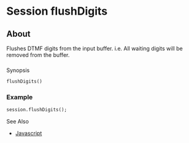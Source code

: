 
# Session flushDigits 

 

## About

Flushes DTMF digits from the input buffer. i.e. All waiting digits will be removed from the buffer.


###   
Synopsis

```xml
flushDigits()
```

### Example

```xml
session.flushDigits();
```

See Also

* [Javascript](../index.mdx#api)


